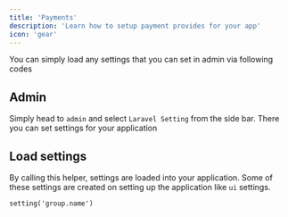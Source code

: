 ```yaml
---
title: 'Payments'
description: 'Learn how to setup payment provides for your app'
icon: 'gear'
---
```


You can simply load any settings that you can set in admin via following codes

## Admin
Simply head to `admin` and select `Laravel Setting` from the side bar. There you can set settings for your application

## Load settings
By calling this helper, settings are loaded into your application. Some of these settings are created on setting up the application like `ui` settings.
```
setting('group.name')
```